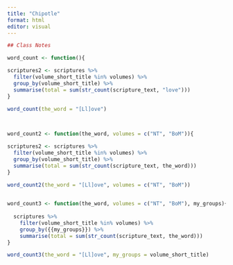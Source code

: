 ```yaml
---
title: "Chipotle"
format: html
editor: visual
---
```


```r
## Class Notes

word_count <- function(){

scriptures2 <- scriptures %>% 
  filter(volume_short_title %in% volumes) %>% 
  group_by(volume_short_title) %>% 
  summarise(total = sum(str_count(scripture_text, "love")))
}
  
word_count(the_word = "[Ll]ove")



word_count2 <- function(the_word, volumes = c("NT", "BoM")){

scriptures2 <- scriptures %>% 
  filter(volume_short_title %in% volumes) %>% 
  group_by(volume_short_title) %>% 
  summarise(total = sum(str_count(scripture_text, the_word)))
}
  
word_count2(the_word = "[Ll]ove", volumes = c("NT", "BoM"))


word_count3 <- function(the_word, volumes = c("NT", "BoM"), my_groups){
  
  scriptures %>% 
    filter(volume_short_title %in% volumes) %>% 
    group_by({{my_groups}}) %>% 
    summarise(total = sum(str_count(scripture_text, the_word)))
}

word_count3(the_word = "[Ll]ove", my_groups = volume_short_title)
```